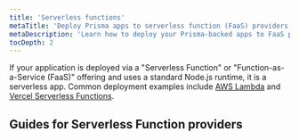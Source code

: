 ```yaml
---
title: 'Serverless functions'
metaTitle: 'Deploy Prisma apps to serverless function (FaaS) providers'
metaDescription: 'Learn how to deploy your Prisma-backed apps to FaaS providers like AWS Lambda, Netlify, or Vercel Serverless Functions'
tocDepth: 2
---
```


<TopBlock>

If your application is deployed via a "Serverless Function" or "Function-as-a-Service (FaaS)" offering and uses a standard Node.js runtime, it is a serverless app. Common deployment examples include [AWS Lambda](./deploy-to-aws-lambda) and [Vercel Serverless Functions](./deploy-to-vercel).

</TopBlock>

## Guides for Serverless Function providers

<Subsections />
